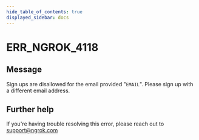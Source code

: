 ```yaml
---
hide_table_of_contents: true
displayed_sidebar: docs
---
```



# ERR_NGROK_4118

## Message

Sign ups are disallowed for the email provided "`EMAIL`". Please sign up with a different email address.

<ErrorDetails error="err_ngrok_4118" />

## Further help

If you're having trouble resolving this error, please reach out to [support@ngrok.com](mailto:support@ngrok.com?subject=Help%20with%20ERR_NGROK_4118)
